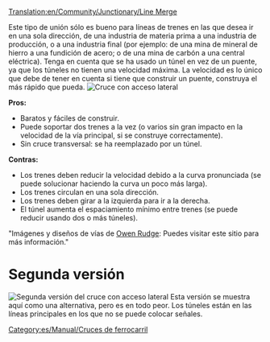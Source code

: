 [[Translation:en/Community/Junctionary/Line Merge]]
{{es/Community/Junctionary/Menú de Cruces}}

Este tipo de unión sólo es bueno para líneas de trenes en las que desea ir en una sola dirección, de una industria de materia prima a una industria de producción, o a una industria final (por ejemplo: de una mina de mineral de hierro a una fundición de acero; o de una mina de carbón a una central eléctrica). Tenga en cuenta que se ha usado un túnel en vez de un puente, ya que los túneles no tienen una velocidad máxima. La velocidad es lo único que debe de tener en cuenta si tiene que construir un puente, construya el más rápido que pueda.
[[File:en/Community/Junctionary/3way trackmerge.png|none|frame|Cruce con acceso lateral]]

'''Pros:'''
*Baratos y fáciles de construir.
*Puede soportar dos trenes a la vez (o varios sin gran impacto en la velocidad de la vía principal, si se construye correctamente).
*Sin cruce transversal: se ha reemplazado por un túnel.

'''Contras:'''
*Los trenes deben reducir la velocidad debido a la curva pronunciada (se puede solucionar haciendo la curva un poco más larga).
*Los trenes circulan en una sola dirección.
*Los trenes deben girar a la izquierda para ir a la derecha.
*El túnel aumenta el espaciamiento mínimo entre trenes (se puede reducir usando dos o más túneles).

"Imágenes y diseños de vías de [http://www.owenrudge.net/TT/ Owen Rudge]: Puedes visitar este sitio para más información."

=Segunda versión=
[[File:en/Community/Junctionary/3way trackmerge2.png|none|frame|Segunda versión del cruce con acceso lateral]]
Esta versión se muestra aquí como una alternativa, pero es en todo peor. Los túneles están en las líneas principales en los que no se puede colocar señales.

[[Category:es/Manual/Cruces de ferrocarril]]